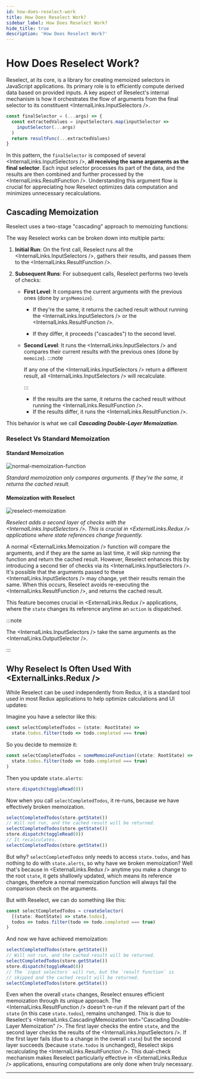 ```yaml
---
id: how-does-reselect-work
title: How Does Reselect Work?
sidebar_label: How Does Reselect Work?
hide_title: true
description: 'How Does Reselect Work?'
---
```



# How Does Reselect Work?

Reselect, at its core, is a library for creating memoized selectors in JavaScript applications. Its primary role is to efficiently compute derived data based on provided inputs. A key aspect of Reselect's internal mechanism is how it orchestrates the flow of arguments from the final selector to its constituent <InternalLinks.InputSelectors />.

```ts
const finalSelector = (...args) => {
  const extractedValues = inputSelectors.map(inputSelector =>
    inputSelector(...args)
  )
  return resultFunc(...extractedValues)
}
```

In this pattern, the `finalSelector` is composed of several <InternalLinks.InputSelectors />, **all receiving the same arguments as the final selector**. Each input selector processes its part of the data, and the results are then combined and further processed by the <InternalLinks.ResultFunction />. Understanding this argument flow is crucial for appreciating how Reselect optimizes data computation and minimizes unnecessary recalculations.

## Cascading Memoization

Reselect uses a two-stage "cascading" approach to memoizing functions:

The way Reselect works can be broken down into multiple parts:

1. **Initial Run**: On the first call, Reselect runs all the <InternalLinks.InputSelectors />, gathers their results, and passes them to the <InternalLinks.ResultFunction />.

2. **Subsequent Runs**: For subsequent calls, Reselect performs two levels of checks:

   - **First Level**: It compares the current arguments with the previous ones (done by `argsMemoize`).

     - If they're the same, it returns the cached result without running the <InternalLinks.InputSelectors /> or the <InternalLinks.ResultFunction />.

     - If they differ, it proceeds ("cascades") to the second level.

   - **Second Level**: It runs the <InternalLinks.InputSelectors /> and compares their current results with the previous ones (done by `memoize`).
     :::note

     If any one of the <InternalLinks.InputSelectors /> return a different result, all <InternalLinks.InputSelectors /> will recalculate.

     :::

     - If the results are the same, it returns the cached result without running the <InternalLinks.ResultFunction />.
     - If the results differ, it runs the <InternalLinks.ResultFunction />.

This behavior is what we call **_Cascading Double-Layer Memoization_**.

### Reselect Vs Standard Memoization

#### Standard Memoization

![normal-memoization-function](@site/static/img/normal-memoization-function.png)

_Standard memoization only compares arguments. If they're the same, it returns the cached result._

#### Memoization with Reselect

![reselect-memoization](@site/static/img/reselect-memoization.png)

_Reselect adds a second layer of checks with the <InternalLinks.InputSelectors />. This is crucial in <ExternalLinks.Redux /> applications where state references change frequently._

A normal <ExternalLinks.Memoization /> function will compare the arguments, and if they are the same as last time, it will skip running the function and return the cached result. However, Reselect enhances this by introducing a second tier of checks via its <InternalLinks.InputSelectors />. It's possible that the arguments passed to these <InternalLinks.InputSelectors /> may change, yet their results remain the same. When this occurs, Reselect avoids re-executing the <InternalLinks.ResultFunction />, and returns the cached result.

This feature becomes crucial in <ExternalLinks.Redux /> applications, where the `state` changes its reference anytime an `action` is dispatched.

:::note

The <InternalLinks.InputSelectors /> take the same arguments as the <InternalLinks.OutputSelector />.

:::

## Why Reselect Is Often Used With <ExternalLinks.Redux />

While Reselect can be used independently from Redux, it is a standard tool used in most Redux applications to help optimize calculations and UI updates:

Imagine you have a selector like this:

```ts
const selectCompletedTodos = (state: RootState) =>
  state.todos.filter(todo => todo.completed === true)
```

So you decide to memoize it:

```ts
const selectCompletedTodos = someMemoizeFunction((state: RootState) =>
  state.todos.filter(todo => todo.completed === true)
)
```

Then you update `state.alerts`:

```ts
store.dispatch(toggleRead(0))
```

Now when you call `selectCompletedTodos`, it re-runs, because we have effectively broken memoization.

```ts
selectCompletedTodos(store.getState())
// Will not run, and the cached result will be returned.
selectCompletedTodos(store.getState())
store.dispatch(toggleRead(0))
// It recalculates.
selectCompletedTodos(store.getState())
```

But why? `selectCompletedTodos` only needs to access `state.todos`, and has nothing to do with `state.alerts`, so why have we broken memoization? Well that's because in <ExternalLinks.Redux /> anytime you make a change to the root `state`, it gets shallowly updated, which means its reference changes, therefore a normal memoization function will always fail the comparison check on the arguments.

But with Reselect, we can do something like this:

```ts
const selectCompletedTodos = createSelector(
  [(state: RootState) => state.todos],
  todos => todos.filter(todo => todo.completed === true)
)
```

And now we have achieved memoization:

```ts
selectCompletedTodos(store.getState())
// Will not run, and the cached result will be returned.
selectCompletedTodos(store.getState())
store.dispatch(toggleRead(0))
// The `input selectors` will run, but the `result function` is
// skipped and the cached result will be returned.
selectCompletedTodos(store.getState())
```

Even when the overall `state` changes, Reselect ensures efficient memoization through its unique approach. The <InternalLinks.ResultFunction /> doesn't re-run if the relevant part of the `state` (in this case `state.todos`), remains unchanged. This is due to Reselect's <InternalLinks.CascadingMemoization text="Cascading Double-Layer Memoization" />. The first layer checks the entire `state`, and the second layer checks the results of the <InternalLinks.InputSelectors />. If the first layer fails (due to a change in the overall `state`) but the second layer succeeds (because `state.todos` is unchanged), Reselect skips recalculating the <InternalLinks.ResultFunction />. This dual-check mechanism makes Reselect particularly effective in <ExternalLinks.Redux /> applications, ensuring computations are only done when truly necessary.

---
